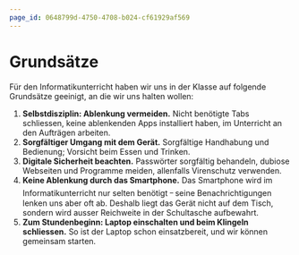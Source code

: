 ```yaml
---
page_id: 0648799d-4750-4708-b024-cf61929af569
---
```

# Grundsätze
Für den Informatikunterricht haben wir uns in der Klasse auf folgende Grundsätze geeinigt, an die wir uns halten wollen:
1. **Selbstdisziplin: Ablenkung vermeiden.** Nicht benötigte Tabs schliessen, keine ablenkenden Apps installiert haben, im Unterricht an den Aufträgen arbeiten.
2. **Sorgfältiger Umgang mit dem Gerät.** Sorgfältige Handhabung und Bedienung; Vorsicht beim Essen und Trinken.
3. **Digitale Sicherheit beachten.** Passwörter sorgfältig behandeln, dubiose Webseiten und Programme meiden, allenfalls Virenschutz verwenden.
4. **Keine Ablenkung durch das Smartphone.** Das Smartphone wird im Informatikunterricht nur selten benötigt ᠆ seine Benachrichtigungen lenken uns aber oft ab. Deshalb liegt das Gerät nicht auf dem Tisch, sondern wird ausser Reichweite in der Schultasche aufbewahrt.
5. **Zum Stundenbeginn: Laptop einschalten und beim Klingeln schliessen.** So ist der Laptop schon einsatzbereit, und wir können gemeinsam starten.
